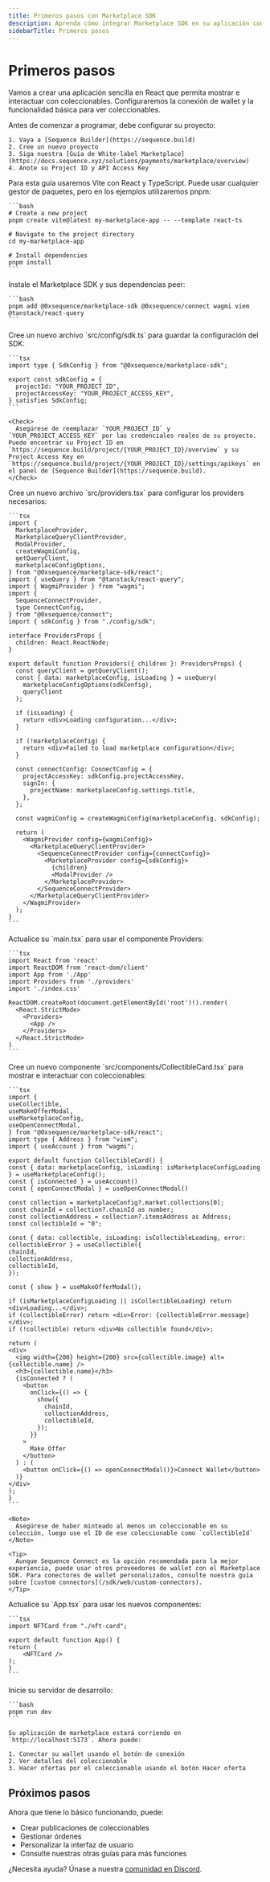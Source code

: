 ```yaml
---
title: Primeros pasos con Marketplace SDK
description: Aprenda cómo integrar Marketplace SDK en su aplicación con orientación sobre la instalación, configuración e implementación de la función de hacer ofertas.
sidebarTitle: Primeros pasos
---
```


# Primeros pasos
Vamos a crear una aplicación sencilla en React que permita mostrar e interactuar con coleccionables. Configuraremos la conexión de wallet y la funcionalidad básica para ver coleccionables.

<Steps>
  <Step title="Cree un proyecto en Sequence Builder">
    Antes de comenzar a programar, debe configurar su proyecto:

    1. Vaya a [Sequence Builder](https://sequence.build)
    2. Cree un nuevo proyecto
    3. Siga nuestra [Guía de White-label Marketplace](https://docs.sequence.xyz/solutions/payments/marketplace/overview)
    4. Anote su Project ID y API Access Key
  </Step>

  <Step title="Cree un nuevo proyecto React">
    Para esta guía usaremos Vite con React y TypeScript. Puede usar cualquier gestor de paquetes, pero en los ejemplos utilizaremos pnpm:

    ```bash
    # Create a new project
    pnpm create vite@latest my-marketplace-app -- --template react-ts

    # Navigate to the project directory
    cd my-marketplace-app

    # Install dependencies
    pnpm install
    ```
  </Step>

  <Step title="Instale las dependencias requeridas">
    Instale el Marketplace SDK y sus dependencias peer:

    ```bash
    pnpm add @0xsequence/marketplace-sdk @0xsequence/connect wagmi viem @tanstack/react-query
    ```
  </Step>

  <Step title="Crear configuración del SDK">
    Cree un nuevo archivo `src/config/sdk.ts` para guardar la configuración del SDK:

    ```tsx
    import type { SdkConfig } from "@0xsequence/marketplace-sdk";

    export const sdkConfig = {
      projectId: "YOUR_PROJECT_ID",
      projectAccessKey: "YOUR_PROJECT_ACCESS_KEY",
    } satisfies SdkConfig;
    ```

    <Check>
      Asegúrese de reemplazar `YOUR_PROJECT_ID` y `YOUR_PROJECT_ACCESS_KEY` por las credenciales reales de su proyecto. Puede encontrar su Project ID en `https://sequence.build/project/{YOUR_PROJECT_ID}/overview` y su Project Access Key en `https://sequence.build/project/{YOUR_PROJECT_ID}/settings/apikeys` en el panel de [Sequence Builder](https://sequence.build).
    </Check>
  </Step>

  <Step title="Configure los Providers">
    Cree un nuevo archivo `src/providers.tsx` para configurar los providers necesarios:

    ```tsx
    import {
      MarketplaceProvider,
      MarketplaceQueryClientProvider,
      ModalProvider,
      createWagmiConfig,
      getQueryClient,
      marketplaceConfigOptions,
    } from "@0xsequence/marketplace-sdk/react";
    import { useQuery } from "@tanstack/react-query";
    import { WagmiProvider } from "wagmi";
    import {
      SequenceConnectProvider,
      type ConnectConfig,
    } from "@0xsequence/connect";
    import { sdkConfig } from "./config/sdk";

    interface ProvidersProps {
      children: React.ReactNode;
    }

    export default function Providers({ children }: ProvidersProps) {
      const queryClient = getQueryClient();
      const { data: marketplaceConfig, isLoading } = useQuery(
        marketplaceConfigOptions(sdkConfig),
        queryClient
      );

      if (isLoading) {
        return <div>Loading configuration...</div>;
      }

      if (!marketplaceConfig) {
        return <div>Failed to load marketplace configuration</div>;
      }

      const connectConfig: ConnectConfig = {
        projectAccessKey: sdkConfig.projectAccessKey,
        signIn: {
          projectName: marketplaceConfig.settings.title,
        },
      };

      const wagmiConfig = createWagmiConfig(marketplaceConfig, sdkConfig);

      return (
        <WagmiProvider config={wagmiConfig}>
          <MarketplaceQueryClientProvider>
            <SequenceConnectProvider config={connectConfig}>
              <MarketplaceProvider config={sdkConfig}>
                {children}
                <ModalProvider />
              </MarketplaceProvider>
            </SequenceConnectProvider>
          </MarketplaceQueryClientProvider>
        </WagmiProvider>
      );
    }
    ```
  </Step>

  <Step title="Actualice el punto de entrada principal">
    Actualice su `main.tsx` para usar el componente Providers:

    ```tsx
    import React from 'react'
    import ReactDOM from 'react-dom/client'
    import App from './App'
    import Providers from './providers'
    import './index.css'

    ReactDOM.createRoot(document.getElementById('root')!).render(
      <React.StrictMode>
        <Providers>
          <App />
        </Providers>
      </React.StrictMode>
    )
    ```
  </Step>

  <Step title="Crear componente de tarjeta de coleccionable">
    Cree un nuevo componente `src/components/CollectibleCard.tsx` para mostrar e interactuar con coleccionables:

    ```tsx
    import {
    useCollectible,
    useMakeOfferModal,
    useMarketplaceConfig,
    useOpenConnectModal,
    } from "@0xsequence/marketplace-sdk/react";
    import type { Address } from "viem";
    import { useAccount } from "wagmi";

    export default function CollectibleCard() {
    const { data: marketplaceConfig, isLoading: isMarketplaceConfigLoading } = useMarketplaceConfig();
    const { isConnected } = useAccount()
    const { openConnectModal } = useOpenConnectModal()

    const collection = marketplaceConfig?.market.collections[0];
    const chainId = collection?.chainId as number;
    const collectionAddress = collection?.itemsAddress as Address;
    const collectibleId = "0";

    const { data: collectible, isLoading: isCollectibleLoading, error: collectibleError } = useCollectible({
    chainId,
    collectionAddress,
    collectibleId,
    });

    const { show } = useMakeOfferModal();

    if (isMarketplaceConfigLoading || isCollectibleLoading) return <div>Loading...</div>;
    if (collectibleError) return <div>Error: {collectibleError.message}</div>;
    if (!collectible) return <div>No collectible found</div>;

    return (
    <div>
      <img width={200} height={200} src={collectible.image} alt={collectible.name} />
      <h3>{collectible.name}</h3>
      {isConnected ? (
        <button
          onClick={() => {
            show({
              chainId,
              collectionAddress,
              collectibleId,
            });
          }}
        >
          Make Offer
        </button>
      ) : (
        <button onClick={() => openConnectModal()}>Connect Wallet</button>
      )}
    </div>
    );
    }
    ```

    <Note>
      Asegúrese de haber minteado al menos un coleccionable en su colección, luego use el ID de ese coleccionable como `collectibleId`
    </Note>

    <Tip>
      Aunque Sequence Connect es la opción recomendada para la mejor experiencia, puede usar otros proveedores de wallet con el Marketplace SDK. Para conectores de wallet personalizados, consulte nuestra guía sobre [custom connectors](/sdk/web/custom-connectors).
    </Tip>
  </Step>

  <Step title="Actualice el componente App">
    Actualice su `App.tsx` para usar los nuevos componentes:

    ```tsx
    import NFTCard from "./nft-card";

    export default function App() {
    return (
        <NFTCard />
    );
    }
    ```
  </Step>

  <Step title="Ejecute su aplicación">
    Inicie su servidor de desarrollo:

    ```bash
    pnpm run dev
    ```

    Su aplicación de marketplace estará corriendo en `http://localhost:5173`. Ahora puede:

    1. Conectar su wallet usando el botón de conexión
    2. Ver detalles del coleccionable
    3. Hacer ofertas por el coleccionable usando el botón Hacer oferta
  </Step>
</Steps>

## Próximos pasos
Ahora que tiene lo básico funcionando, puede:
- Crear publicaciones de coleccionables
- Gestionar órdenes
- Personalizar la interfaz de usuario
- Consulte nuestras otras guías para más funciones

¿Necesita ayuda? Únase a nuestra [comunidad en Discord](https://discord.gg/sequence).